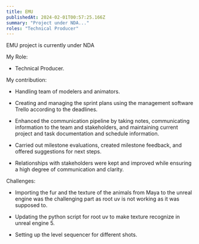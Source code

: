 ```yaml
---
title: EMU
publishedAt: 2024-02-01T00:57:25.166Z
summary: "Project under NDA..."
roles: "Technical Producer"
---
```


EMU project is currently under NDA

My Role:

*   Technical Producer.
    

My contribution:

*   Handling team of modelers and animators.
    
*   Creating and managing the sprint plans using the management software Trello according to the deadlines.
    
*   Enhanced the communication pipeline by taking notes, communicating information to the team and stakeholders, and maintaining current project and task documentation and schedule information.
    
*   Carried out milestone evaluations, created milestone feedback, and offered suggestions for next steps.
    
*   Relationships with stakeholders were kept and improved while ensuring a high degree of communication and clarity.
    

Challenges:

*   Importing the fur and the texture of the animals from Maya to the unreal engine was the challenging part as root uv is not working as it was supposed to.
    
*   Updating the python script for root uv to make texture recognize in unreal engine 5. 
    
*   Setting up the level sequencer for different shots.